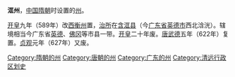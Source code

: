 '''洭州'''，[[中国|中国]][[隋朝|隋朝]]时设置的[[州|州]]。

[[开皇|开皇]]九年（589年）改[[西衡州|西衡州]]置，[[治所|治所]]在[[含洭县|含洭县]]（今[[广东省|广东省]][[英德市|英德市]]西北浛洸）。辖境相当今广东省[[英德市|英德]]、[[佛冈县|佛冈]]等市县一带。[[开皇|开皇]]二十年废。[[唐朝|唐]][[武德|武德]]五年（622年）复置。[[貞觀_(唐朝)|贞观]]元年（627年）又废。

{{广东行政区划小作品}}
[[Category:隋朝的州|Category:隋朝的州]]
[[Category:唐朝的州|Category:唐朝的州]]
[[Category:广东的州|Category:广东的州]]
[[Category:清远行政区划史|Category:清远行政区划史]]